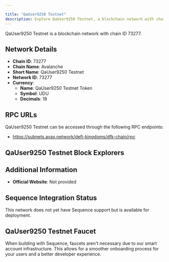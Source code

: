 ```yaml
---

title: "QaUser9250 Testnet"
description: Explore QaUser9250 Testnet, a blockchain network with chain ID 73277. Learn about its native currency, QaUser9250 Testnet Token, and how to interact with the network.
---
```




QaUser9250 Testnet is a blockchain network with chain ID 73277.

## Network Details

- **Chain ID**: 73277
- **Chain Name**: Avalanche
- **Short Name**: QaUser9250 Testnet
- **Network ID**: 73277
- **Currency**: 
  - **Name**: QaUser9250 Testnet Token
  - **Symbol**: UDU
  - **Decimals**: 18

## RPC URLs

QaUser9250 Testnet can be accessed through the following RPC endpoints:

- https://subnets.avax.network/defi-kingdoms/dfk-chain/rpc

## QaUser9250 Testnet Block Explorers



## Additional Information

- **Official Website**: Not provided

## Sequence Integration Status

This network does not yet have Sequence support but is available for deployment.

## QaUser9250 Testnet Faucet

When building with Sequence, faucets aren't necessary due to our smart account infrastructure. This allows for a smoother onboarding process for your users and a better developer experience.
